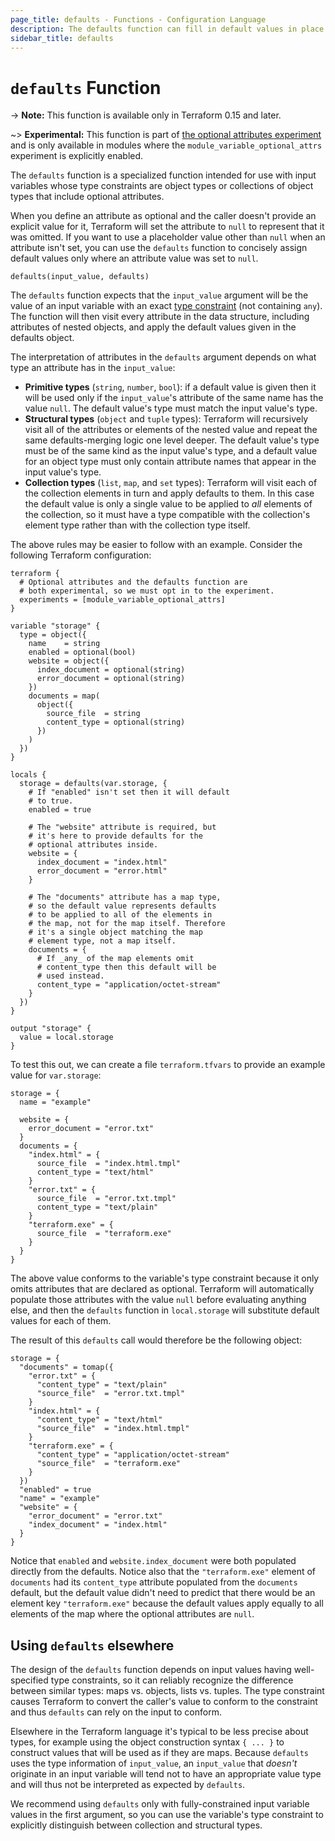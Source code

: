 ```yaml
---
page_title: defaults - Functions - Configuration Language
description: The defaults function can fill in default values in place of null values.
sidebar_title: defaults
---
```


# `defaults` Function

-> **Note:** This function is available only in Terraform 0.15 and later.

~> **Experimental:** This function is part of
[the optional attributes experiment](/language/expressions/type-constraints#experimental-optional-object-type-attributes)
and is only available in modules where the `module_variable_optional_attrs`
experiment is explicitly enabled.

The `defaults` function is a specialized function intended for use with
input variables whose type constraints are object types or collections of
object types that include optional attributes.

When you define an attribute as optional and the caller doesn't provide an
explicit value for it, Terraform will set the attribute to `null` to represent
that it was omitted. If you want to use a placeholder value other than `null`
when an attribute isn't set, you can use the `defaults` function to concisely
assign default values only where an attribute value was set to `null`.

```
defaults(input_value, defaults)
```

The `defaults` function expects that the `input_value` argument will be the
value of an input variable with an exact [type constraint](/language/expressions/types)
(not containing `any`). The function will then visit every attribute in
the data structure, including attributes of nested objects, and apply the
default values given in the defaults object.

The interpretation of attributes in the `defaults` argument depends on what
type an attribute has in the `input_value`:

* **Primitive types** (`string`, `number`, `bool`): if a default value is given
  then it will be used only if the `input_value`'s attribute of the same
  name has the value `null`. The default value's type must match the input
  value's type.
* **Structural types** (`object` and `tuple` types): Terraform will recursively
  visit all of the attributes or elements of the nested value and repeat the
  same defaults-merging logic one level deeper. The default value's type must
  be of the same kind as the input value's type, and a default value for an
  object type must only contain attribute names that appear in the input
  value's type.
* **Collection types** (`list`, `map`, and `set` types): Terraform will visit
  each of the collection elements in turn and apply defaults to them. In this
  case the default value is only a single value to be applied to _all_ elements
  of the collection, so it must have a type compatible with the collection's
  element type rather than with the collection type itself.

The above rules may be easier to follow with an example. Consider the following
Terraform configuration:

```hcl
terraform {
  # Optional attributes and the defaults function are
  # both experimental, so we must opt in to the experiment.
  experiments = [module_variable_optional_attrs]
}

variable "storage" {
  type = object({
    name    = string
    enabled = optional(bool)
    website = object({
      index_document = optional(string)
      error_document = optional(string)
    })
    documents = map(
      object({
        source_file  = string
        content_type = optional(string)
      })
    )
  })
}

locals {
  storage = defaults(var.storage, {
    # If "enabled" isn't set then it will default
    # to true.
    enabled = true

    # The "website" attribute is required, but
    # it's here to provide defaults for the
    # optional attributes inside.
    website = {
      index_document = "index.html"
      error_document = "error.html"
    }

    # The "documents" attribute has a map type,
    # so the default value represents defaults
    # to be applied to all of the elements in
    # the map, not for the map itself. Therefore
    # it's a single object matching the map
    # element type, not a map itself.
    documents = {
      # If _any_ of the map elements omit
      # content_type then this default will be
      # used instead.
      content_type = "application/octet-stream"
    }
  })
}

output "storage" {
  value = local.storage
}
```

To test this out, we can create a file `terraform.tfvars` to provide an example
value for `var.storage`:

```hcl
storage = {
  name = "example"

  website = {
    error_document = "error.txt"
  }
  documents = {
    "index.html" = {
      source_file  = "index.html.tmpl"
      content_type = "text/html"
    }
    "error.txt" = {
      source_file  = "error.txt.tmpl"
      content_type = "text/plain"
    }
    "terraform.exe" = {
      source_file  = "terraform.exe"
    }
  }
}
```

The above value conforms to the variable's type constraint because it only
omits attributes that are declared as optional. Terraform will automatically
populate those attributes with the value `null` before evaluating anything
else, and then the `defaults` function in `local.storage` will substitute
default values for each of them.

The result of this `defaults` call would therefore be the following object:

```
storage = {
  "documents" = tomap({
    "error.txt" = {
      "content_type" = "text/plain"
      "source_file"  = "error.txt.tmpl"
    }
    "index.html" = {
      "content_type" = "text/html"
      "source_file"  = "index.html.tmpl"
    }
    "terraform.exe" = {
      "content_type" = "application/octet-stream"
      "source_file"  = "terraform.exe"
    }
  })
  "enabled" = true
  "name" = "example"
  "website" = {
    "error_document" = "error.txt"
    "index_document" = "index.html"
  }
}
```

Notice that `enabled` and `website.index_document` were both populated directly
from the defaults. Notice also that the `"terraform.exe"` element of
`documents` had its `content_type` attribute populated from the `documents`
default, but the default value didn't need to predict that there would be an
element key `"terraform.exe"` because the default values apply equally to
all elements of the map where the optional attributes are `null`.

## Using `defaults` elsewhere

The design of the `defaults` function depends on input values having
well-specified type constraints, so it can reliably recognize the difference
between similar types: maps vs. objects, lists vs. tuples. The type constraint
causes Terraform to convert the caller's value to conform to the constraint
and thus `defaults` can rely on the input to conform.

Elsewhere in the Terraform language it's typical to be less precise about
types, for example using the object construction syntax `{ ... }` to construct
values that will be used as if they are maps. Because `defaults` uses the
type information of `input_value`, an `input_value` that _doesn't_ originate
in an input variable will tend not to have an appropriate value type and will
thus not be interpreted as expected by `defaults`.

We recommend using `defaults` only with fully-constrained input variable values
in the first argument, so you can use the variable's type constraint to
explicitly distinguish between collection and structural types.

